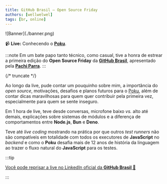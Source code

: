 ```yaml
---
title: GitHub Brasil — Open Source Friday
authors: [wellwelwel]
tags: [br, online]
---
```



<Parallax tiltMaxAngleX={0} perspective={1920}>
  ![Banner](./banner.png)
</Parallax>

📹 **Live:** Conhecendo o [**Poku**](https://github.com/wellwelwel/poku).

:::note
Em um bate papo tanto técnico, como casual, tive a honra de estrear a primeira edição do **Open Source Friday** da [**GitHub Brasil**](https://www.linkedin.com/company/github-brazil), apresentado pela [**Pachi Parra**](https://www.linkedin.com/in/pachicodes/).
:::

{/* truncate */}

Ao longo da live, pude contar um pouquinho sobre mim, a importância do _open source_, motivações, desafios e planos futuros para o [Poku](https://github.com/wellwelwel/poku), além de contar dicas maravilhosas para quem quer contribuir pela primeira vez, especialmente para quem se sente inseguro.

Em 1 hora de live, teve desde conversas, microfone baixo _vs._ alto até demais, explicações sobre sistemas de módulos e a diferença de comportamentos entre **Node.js**, **Bun** e **Deno**.

Teve até _live coding_ mostrando na prática por que outros _test runners_ não são compatíveis em totalidade com todos os executores de **JavaScript** no _backend_ e como o **Poku** desafia mais de 12 anos de história da linguagem ao trazer o fluxo natural do **JavaScript** para os testes.

:::tip

[Você pode reprisar a live no LinkedIn oficial da **GitHub Brasil** 🐷](https://www.linkedin.com/events/7305618122546294807/comments/)

:::
